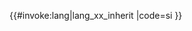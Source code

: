 <includeonly>{{#invoke:lang|lang_xx_inherit
|code=si
}}</includeonly><noinclude>
{{Documentation|Template:Lang-x/doc}}
[[Category:印度-伊朗語族多語言支持模板|{{PAGENAME}}]]

</noinclude>